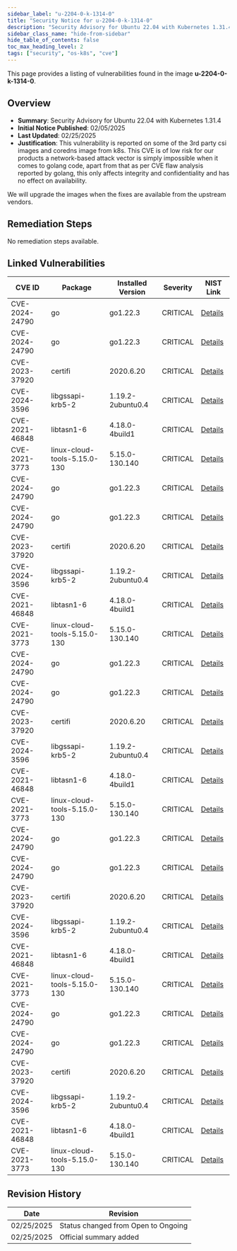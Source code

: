 ```yaml
---
sidebar_label: "u-2204-0-k-1314-0"
title: "Security Notice for u-2204-0-k-1314-0"
description: "Security Advisory for Ubuntu 22.04 with Kubernetes 1.31.4"
sidebar_class_name: "hide-from-sidebar"
hide_table_of_contents: false
toc_max_heading_level: 2
tags: ["security", "os-k8s", "cve"]
---
```


This page provides a listing of vulnerabilities found in the image **u-2204-0-k-1314-0**.

## Overview

- **Summary**: Security Advisory for Ubuntu 22.04 with Kubernetes 1.31.4
- **Initial Notice Published**: 02/05/2025
- **Last Updated**: 02/25/2025
- **Justification**: This vulnerability is reported on some of the 3rd party csi images and coredns image from k8s. This CVE is of low risk for our products a network-based attack vector is 
simply impossible when it comes to golang code, apart from that as per CVE flaw analysis reported by golang, this only affects integrity and confidentiality and has no 
effect on availability. 

We will upgrade the images when the fixes are available from the upstream vendors.

## Remediation Steps

No remediation steps available.

## Linked Vulnerabilities

<div class="auto-generated-os-linked-table">

| CVE ID | Package | Installed Version | Severity | NIST Link |
|--------|---------|-------------------|----------|----------|
| CVE-2024-24790 | go | go1.22.3 | CRITICAL | [Details](https://nvd.nist.gov/vuln/detail/CVE-2024-24790) |
| CVE-2024-24790 | go | go1.22.3 | CRITICAL | [Details](https://nvd.nist.gov/vuln/detail/CVE-2024-24790) |
| CVE-2023-37920 | certifi | 2020.6.20 | CRITICAL | [Details](https://nvd.nist.gov/vuln/detail/CVE-2023-37920) |
| CVE-2024-3596 | libgssapi-krb5-2 | 1.19.2-2ubuntu0.4 | CRITICAL | [Details](https://nvd.nist.gov/vuln/detail/CVE-2024-3596) |
| CVE-2021-46848 | libtasn1-6 | 4.18.0-4build1 | CRITICAL | [Details](https://nvd.nist.gov/vuln/detail/CVE-2021-46848) |
| CVE-2021-3773 | linux-cloud-tools-5.15.0-130 | 5.15.0-130.140 | CRITICAL | [Details](https://nvd.nist.gov/vuln/detail/CVE-2021-3773) |
| CVE-2024-24790 | go | go1.22.3 | CRITICAL | [Details](https://nvd.nist.gov/vuln/detail/CVE-2024-24790) |
| CVE-2024-24790 | go | go1.22.3 | CRITICAL | [Details](https://nvd.nist.gov/vuln/detail/CVE-2024-24790) |
| CVE-2023-37920 | certifi | 2020.6.20 | CRITICAL | [Details](https://nvd.nist.gov/vuln/detail/CVE-2023-37920) |
| CVE-2024-3596 | libgssapi-krb5-2 | 1.19.2-2ubuntu0.4 | CRITICAL | [Details](https://nvd.nist.gov/vuln/detail/CVE-2024-3596) |
| CVE-2021-46848 | libtasn1-6 | 4.18.0-4build1 | CRITICAL | [Details](https://nvd.nist.gov/vuln/detail/CVE-2021-46848) |
| CVE-2021-3773 | linux-cloud-tools-5.15.0-130 | 5.15.0-130.140 | CRITICAL | [Details](https://nvd.nist.gov/vuln/detail/CVE-2021-3773) |
| CVE-2024-24790 | go | go1.22.3 | CRITICAL | [Details](https://nvd.nist.gov/vuln/detail/CVE-2024-24790) |
| CVE-2024-24790 | go | go1.22.3 | CRITICAL | [Details](https://nvd.nist.gov/vuln/detail/CVE-2024-24790) |
| CVE-2023-37920 | certifi | 2020.6.20 | CRITICAL | [Details](https://nvd.nist.gov/vuln/detail/CVE-2023-37920) |
| CVE-2024-3596 | libgssapi-krb5-2 | 1.19.2-2ubuntu0.4 | CRITICAL | [Details](https://nvd.nist.gov/vuln/detail/CVE-2024-3596) |
| CVE-2021-46848 | libtasn1-6 | 4.18.0-4build1 | CRITICAL | [Details](https://nvd.nist.gov/vuln/detail/CVE-2021-46848) |
| CVE-2021-3773 | linux-cloud-tools-5.15.0-130 | 5.15.0-130.140 | CRITICAL | [Details](https://nvd.nist.gov/vuln/detail/CVE-2021-3773) |
| CVE-2024-24790 | go | go1.22.3 | CRITICAL | [Details](https://nvd.nist.gov/vuln/detail/CVE-2024-24790) |
| CVE-2024-24790 | go | go1.22.3 | CRITICAL | [Details](https://nvd.nist.gov/vuln/detail/CVE-2024-24790) |
| CVE-2023-37920 | certifi | 2020.6.20 | CRITICAL | [Details](https://nvd.nist.gov/vuln/detail/CVE-2023-37920) |
| CVE-2024-3596 | libgssapi-krb5-2 | 1.19.2-2ubuntu0.4 | CRITICAL | [Details](https://nvd.nist.gov/vuln/detail/CVE-2024-3596) |
| CVE-2021-46848 | libtasn1-6 | 4.18.0-4build1 | CRITICAL | [Details](https://nvd.nist.gov/vuln/detail/CVE-2021-46848) |
| CVE-2021-3773 | linux-cloud-tools-5.15.0-130 | 5.15.0-130.140 | CRITICAL | [Details](https://nvd.nist.gov/vuln/detail/CVE-2021-3773) |
| CVE-2024-24790 | go | go1.22.3 | CRITICAL | [Details](https://nvd.nist.gov/vuln/detail/CVE-2024-24790) |
| CVE-2024-24790 | go | go1.22.3 | CRITICAL | [Details](https://nvd.nist.gov/vuln/detail/CVE-2024-24790) |
| CVE-2023-37920 | certifi | 2020.6.20 | CRITICAL | [Details](https://nvd.nist.gov/vuln/detail/CVE-2023-37920) |
| CVE-2024-3596 | libgssapi-krb5-2 | 1.19.2-2ubuntu0.4 | CRITICAL | [Details](https://nvd.nist.gov/vuln/detail/CVE-2024-3596) |
| CVE-2021-46848 | libtasn1-6 | 4.18.0-4build1 | CRITICAL | [Details](https://nvd.nist.gov/vuln/detail/CVE-2021-46848) |
| CVE-2021-3773 | linux-cloud-tools-5.15.0-130 | 5.15.0-130.140 | CRITICAL | [Details](https://nvd.nist.gov/vuln/detail/CVE-2021-3773) |


</div>

## Revision History

| Date | Revision |
| --- | --- |
| 02/25/2025 | Status changed from Open to Ongoing |
| 02/25/2025 | Official summary added |

